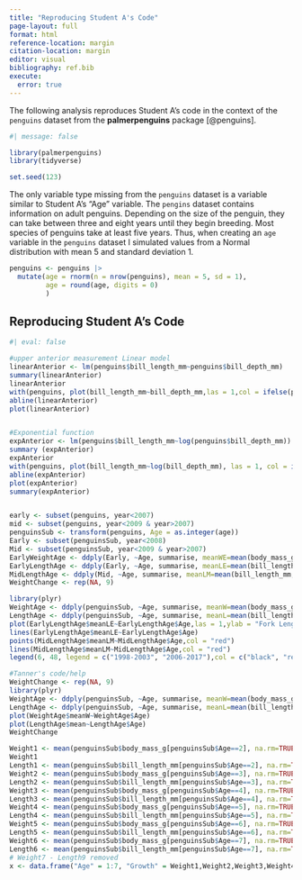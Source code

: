 ```yaml
---
title: "Reproducing Student A's Code"
page-layout: full
format: html
reference-location: margin
citation-location: margin
editor: visual
bibliography: ref.bib
execute: 
  error: true
---
```


The following analysis reproduces Student A's code in the context of the `penguins` dataset from the **palmerpenguins** package [@penguins].

```r
#| message: false

library(palmerpenguins)
library(tidyverse)

set.seed(123)
```

The only variable type missing from the `penguins` dataset is a variable similar to Student A's "Age" variable. The `pengins` dataset contains information on adult penguins. Depending on the size of the penguin, they can take between three and eight years until they begin breeding. Most species of penguins take at least five years. Thus, when creating an `age` variable in the `penguins` dataset I simulated values from a Normal distribution with mean 5 and standard deviation 1.

```r
penguins <- penguins |> 
  mutate(age = rnorm(n = nrow(penguins), mean = 5, sd = 1), 
         age = round(age, digits = 0)
         )
```

## Reproducing Student A's Code

```r
#| eval: false

#upper anterior measurement Linear model
linearAnterior <- lm(penguins$bill_length_mm~penguins$bill_depth_mm)
summary(linearAnterior)
linearAnterior
with(penguins, plot(bill_length_mm~bill_depth_mm,las = 1,col = ifelse(penguins$body_mass_g< 4050,"red","black")))
abline(linearAnterior)
plot(linearAnterior)


#Exponential function
expAnterior <- lm(penguins$bill_length_mm~log(penguins$bill_depth_mm))
summary (expAnterior)
expAnterior
with(penguins, plot(bill_length_mm~log(bill_depth_mm), las = 1, col = ifelse(penguins$body_mass_g< 4050,"red","black")))
abline(expAnterior)
plot(expAnterior)
summary(expAnterior)


early <- subset(penguins, year<2007)
mid <- subset(penguins, year<2009 & year>2007)
penguinsSub <- transform(penguins, Age = as.integer(age))
Early <- subset(penguinsSub, year<2008)
Mid <- subset(penguinsSub, year<2009 & year>2007)
EarlyWeightAge <- ddply(Early, ~Age, summarise, meanWE=mean(body_mass_g, na.rm = T))
EarlyLengthAge <- ddply(Early, ~Age, summarise, meanLE=mean(bill_length_mm, na.rm = T))
MidLengthAge <- ddply(Mid, ~Age, summarise, meanLM=mean(bill_length_mm, na.rm = T))
WeightChange <- rep(NA, 9)

library(plyr)
WeightAge <- ddply(penguinsSub, ~Age, summarise, meanW=mean(body_mass_g, na.rm = T))
LengthAge <- ddply(penguinsSub, ~Age, summarise, meanL=mean(bill_length_mm, na.rm = T))
plot(EarlyLengthAge$meanLE~EarlyLengthAge$Age,las = 1,ylab = "Fork Length (mm)",xlab = "Age")
lines(EarlyLengthAge$meanLE~EarlyLengthAge$Age)
points(MidLengthAge$meanLM~MidLengthAge$Age,col = "red")
lines(MidLengthAge$meanLM~MidLengthAge$Age,col = "red")
legend(6, 48, legend = c("1998-2003", "2006-2017"),col = c("black", "red"), lty = 1:1,cex = 0.8)

#Tanner's code/help
WeightChange <- rep(NA, 9)
library(plyr)
WeightAge <- ddply(penguinsSub, ~Age, summarise, meanW=mean(body_mass_g, na.rm = T))
LengthAge <- ddply(penguinsSub, ~Age, summarise, meanL=mean(bill_length_mm, na.rm = T))
plot(WeightAge$meanW~WeightAge$Age)
plot(LengthAge$mean~LengthAge$Age)
WeightChange

Weight1 <- mean(penguinsSub$body_mass_g[penguinsSub$Age==2], na.rm=TRUE)
Weight1
Length1 <- mean(penguinsSub$bill_length_mm[penguinsSub$Age==2], na.rm=TRUE)
Weight2 <- mean(penguinsSub$body_mass_g[penguinsSub$Age==3], na.rm=TRUE)
Length2 <- mean(penguinsSub$bill_length_mm[penguinsSub$Age==3], na.rm=TRUE)
Weight3 <- mean(penguinsSub$body_mass_g[penguinsSub$Age==4], na.rm=TRUE)
Length3 <- mean(penguinsSub$bill_length_mm[penguinsSub$Age==4], na.rm=TRUE)
Weight4 <- mean(penguinsSub$body_mass_g[penguinsSub$Age==5], na.rm=TRUE)
Length4 <- mean(penguinsSub$bill_length_mm[penguinsSub$Age==5], na.rm=TRUE)
Weight5 <- mean(penguinsSub$body_mass_g[penguinsSub$Age==6], na.rm=TRUE)
Length5 <- mean(penguinsSub$bill_length_mm[penguinsSub$Age==6], na.rm=TRUE)
Weight6 <- mean(penguinsSub$body_mass_g[penguinsSub$Age==7], na.rm=TRUE)
Length6 <- mean(penguinsSub$bill_length_mm[penguinsSub$Age==7], na.rm=TRUE)
# Weight7 - Length9 removed
x <- data.frame("Age" = 1:7, "Growth" = Weight1,Weight2,Weight3,Weight4,Weight5,Weight6)



```
